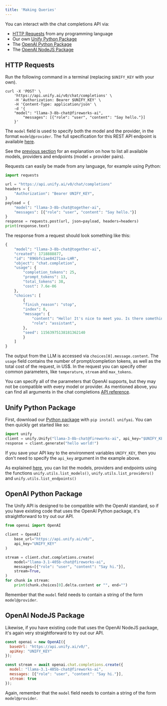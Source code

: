 ```yaml
---
title: 'Making Queries'
---
```


You can interact with the chat completions API via:

- [HTTP Requests](#http-requests) from any programming language
- Our own [Unify Python Package](#unify-python-package)
- The [OpenAI Python Package](#openai-python-package)
- The [OpenAI NodeJS Package](#openai-nodejs-package)

## HTTP Requests

Run the following command in a terminal (replacing `$UNIFY_KEY` with your own).

```shell
curl -X 'POST' \
    'https://api.unify.ai/v0/chat/completions' \
    -H 'Authorization: Bearer $UNIFY_KEY' \
    -H 'Content-Type: application/json' \
    -d '{
    "model": "llama-3-8b-chat@fireworks-ai",
        "messages": [{"role": "user", "content": "Say hello."}]
    }'
```

The `model` field is used to specify both the model and the provider, in the format 
`model@provider`. The full specification for this REST API endpoint is available
[here](https://docs.unify.ai/api-reference/querying_llms/get_completions).

See the
[previous section](https://docs.unify.ai/universal_api/supported_endpoints)
for an explanation on how to list all available models, providers and endpoints
(model + provider pairs).

Requests can easily be made from any language, for example using Python:

```python
import requests

url = "https://api.unify.ai/v0/chat/completions"
headers = {
    "Authorization": "Bearer UNIFY_KEY",
}
payload = {
    "model": "llama-3-8b-chat@together-ai",
    "messages": [{"role": "user", "content": "Say hello."}]
}
response = requests.post(url, json=payload, headers=headers)
print(response.text)
```

The response from a request should look something like this:

```python
{
    "model": "llama-3-8b-chat@together-ai",
    "created": 1718888877,
    "id": "896bfc1ae84271aa-LHR",
    "object": "chat.completion",
    "usage": {
        "completion_tokens": 25,
        "prompt_tokens": 13,
        "total_tokens": 38,
        "cost": 7.6e-06
    },
    "choices": [
        {
        "finish_reason": "stop",
        "index": 0,
        "message": {
            "content": "Hello! It's nice to meet you. Is there something I can help you with or would you like to chat?",
            "role": "assistant",
        },
        "seed": 11563975138181362140
        }
    ]
}
```

The output from the LLM is accessed via `choices[0].message.content`.
The `usage` field contains the number of prompt/completion tokens, as well as
the total cost of the request, in US$.
In the request you can specify other common parameters, like `temperature`, `stream` and
`max_tokens`.

You can specify all of the parameters that OpenAI supports, but they may not be
compatible with every model or provider.
As mentioned above, you can find all arguments in the chat completions
[API reference](https://docs.unify.ai/api-reference/querying_llms/get_completions).

## Unify Python Package

First, download our [Python package](https://github.com/unifyai/unify) with 
`pip install unifyai`. You can then quickly get started like so:

```python
import unify
client = unify.Unify("llama-3-8b-chat@fireworks-ai", api_key="$UNIFY_KEY")
response = client.generate("hello world!")
```

If you save your API key to the environment variables `UNIFY_KEY`,
then you don't need to specify the `api_key` argument in the example above.

As explained [here](https://docs.unify.ai/universal_api/supported_endpoints),
you can list the models, providers and endpoints using the functions
`unify.utils.list_models()`, `unify.utils.list_providers()` and 
`unify.utils.list_endpoints()`

## OpenAI Python Package

The Unify API is designed to be compatible with the OpenAI standard, so if you 
have existing code that uses the OpenAI Python package, it's straightforward to try 
out our API.

```python
from openai import OpenAI

client = OpenAI(
    base_url="https://api.unify.ai/v0/",
    api_key="UNIFY_KEY"
)

stream = client.chat.completions.create(
    model="llama-3.1-405b-chat@fireworks-ai",
    messages=[{"role": "user", "content": "Say hi."}],
    stream=True,
)
for chunk in stream:
    print(chunk.choices[0].delta.content or "", end="")
```

Remember that the `model` field needs to contain a string of the form `model@provider`.

## OpenAI NodeJS Package

Likewise, if you have existing code that uses the OpenAI NodeJS package, it's again very 
straightforward to try out our API.

```javascript
const openai = new OpenAI({
  baseUrl: "https://api.unify.ai/v0/",
  apiKey: "UNIFY_KEY"
});

const stream = await openai.chat.completions.create({
  model: "llama-3.1-405b-chat@fireworks-ai",
  messages: [{"role": "user", "content": "Say hi."}],
  stream: true
});
```

Again, remember that the `model` field needs to contain a string of the form 
`model@provider`.